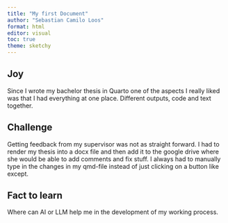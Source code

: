 ```yaml
---
title: "My first Document"
author: "Sebastian Camilo Loos"
format: html
editor: visual
toc: true
theme: sketchy
---
```


## Joy

Since I wrote my bachelor thesis in Quarto one of the aspects I really liked was that I had everything at one place. Different outputs, code and text together.

## Challenge

Getting feedback from my supervisor was not as straight forward. I had to render my thesis into a docx file and then add it to the google drive where she would be able to add comments and fix stuff. I always had to manually type in the changes in my qmd-file instead of just clicking on a button like except.

## Fact to learn

Where can AI or LLM help me in the development of my working process.

